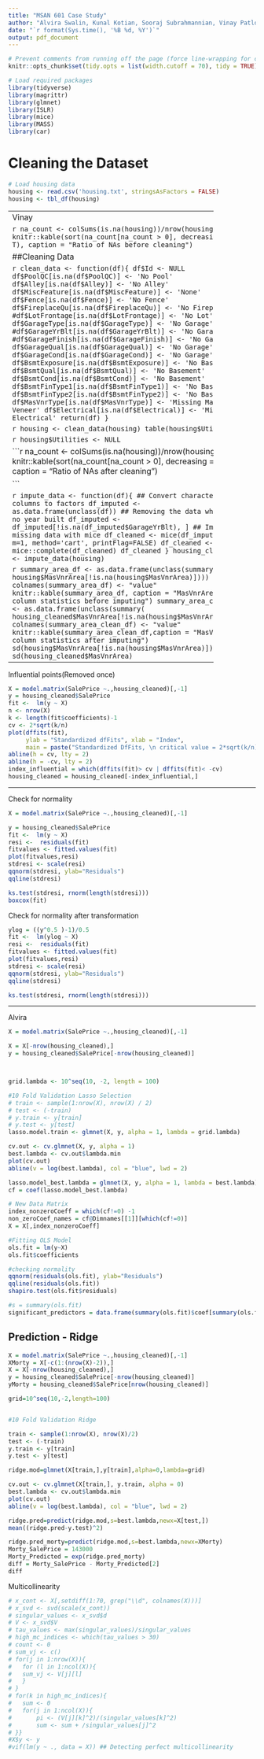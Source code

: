```yaml
---
title: "MSAN 601 Case Study"
author: "Alvira Swalin, Kunal Kotian, Sooraj Subrahmannian, Vinay Patlolla"
date: "`r format(Sys.time(), '%B %d, %Y')`"
output: pdf_document
---
```


```r
# Prevent comments from running off the page (force line-wrapping for comments)
knitr::opts_chunk$set(tidy.opts = list(width.cutoff = 70), tidy = TRUE)
```


```r
# Load required packages
library(tidyverse)
library(magrittr)
library(glmnet)
library(ISLR)
library(mice)
library(MASS)
library(car)
```

# Cleaning the Dataset

```r
# Load housing data
housing <- read.csv('housing.txt', stringsAsFactors = FALSE)
housing <- tbl_df(housing)
```

-----------------------------------------------------------
Vinay


```r
na_count <- colSums(is.na(housing))/nrow(housing)
knitr::kable(sort(na_count[na_count > 0], decreasing = T), 
             caption = "Ratio of NAs before cleaning")
```

##Cleaning Data

```r
clean_data <- function(df){
  df$Id <- NULL
  df$PoolQC[is.na(df$PoolQC)] <- 'No Pool'
  df$Alley[is.na(df$Alley)] <- 'No Alley'
  df$MiscFeature[is.na(df$MiscFeature)] <- 'None'
  df$Fence[is.na(df$Fence)] <- 'No Fence'
  df$FireplaceQu[is.na(df$FireplaceQu)] <- 'No Fireplace'
  #df$LotFrontage[is.na(df$LotFrontage)] <- 'No Lot'
  df$GarageType[is.na(df$GarageType)] <- 'No Garage'
  #df$GarageYrBlt[is.na(df$GarageYrBlt)] <- 'No Garage'
  #df$GarageFinish[is.na(df$GarageFinish)] <- 'No Garage'
  df$GarageQual[is.na(df$GarageQual)] <- 'No Garage'
  df$GarageCond[is.na(df$GarageCond)] <- 'No Garage'
  df$BsmtExposure[is.na(df$BsmtExposure)] <- 'No Basement'
  df$BsmtQual[is.na(df$BsmtQual)] <- 'No Basement'
  df$BsmtCond[is.na(df$BsmtCond)] <- 'No Basement'
  df$BsmtFinType1[is.na(df$BsmtFinType1)] <- 'No Basement'
  df$BsmtFinType2[is.na(df$BsmtFinType2)] <- 'No Basement'
  df$MasVnrType[is.na(df$MasVnrType)] <- 'Missing Masonry Veneer'
  df$Electrical[is.na(df$Electrical)] <- 'Missing Electrical'
  return(df)
}
```

```r
housing <- clean_data(housing)
table(housing$Utilities)
```

```r
housing$Utilities <- NULL
```


```r
na_count <- colSums(is.na(housing))/nrow(housing)
knitr::kable(sort(na_count[na_count > 0], decreasing = T), 
             caption = "Ratio of NAs after cleaning")

```

```r
impute_data <- function(df){
  ## Convert character columns to factors
  df_imputed <- as.data.frame(unclass(df))
  ## Removing the data which has no year built
  df_imputed <- df_imputed[!is.na(df_imputed$GarageYrBlt), ]
  ## Imputing missing data with mice
  df_cleaned <- mice(df_imputed, m=1, method='cart', printFlag=FALSE)
  df_cleaned <- mice::complete(df_cleaned)
  df_cleaned
}
housing_cleaned <- impute_data(housing)
```

```r
summary_area_df <- as.data.frame(unclass(summary(
  housing$MasVnrArea[!is.na(housing$MasVnrArea)])))
colnames(summary_area_df) <- "value"
knitr::kable(summary_area_df, caption = "MasVnrArea column statistics before imputing")
summary_area_clean_df <- as.data.frame(unclass(summary(
  housing_cleaned$MasVnrArea[!is.na(housing$MasVnrArea)])))
colnames(summary_area_clean_df) <- "value"
knitr::kable(summary_area_clean_df,caption = "MasVnrArea column statistics after imputing")
sd(housing$MasVnrArea[!is.na(housing$MasVnrArea)])
sd(housing_cleaned$MasVnrArea)
```

---------------------------

Influential points(Removed once)
```r
X = model.matrix(SalePrice ~.,housing_cleaned)[,-1]
y = housing_cleaned$SalePrice
fit <-  lm(y ~ X)
n <- nrow(X)
k <- length(fit$coefficients)-1
cv <- 2*sqrt(k/n)
plot(dffits(fit), 
     ylab = "Standardized dfFits", xlab = "Index", 
     main = paste("Standardized DfFits, \n critical value = 2*sqrt(k/n) = +/-", round(cv,3)),ylim = c(-5,5))
abline(h = cv, lty = 2)
abline(h = -cv, lty = 2)
index_influential = which(dffits(fit)> cv | dffits(fit)< -cv)
housing_cleaned = housing_cleaned[-index_influential,]
```

---------------------------------------------------------------------------

Check for normality

```r
X = model.matrix(SalePrice ~.,housing_cleaned)[,-1]

y = housing_cleaned$SalePrice
fit <-  lm(y ~ X)
resi <-  residuals(fit)
fitvalues <- fitted.values(fit)
plot(fitvalues,resi)
stdresi <- scale(resi)
qqnorm(stdresi, ylab="Residuals")
qqline(stdresi)

ks.test(stdresi, rnorm(length(stdresi)))
boxcox(fit)
```

Check for normality after transformation
```r
ylog = ((y^0.5 )-1)/0.5
fit <-  lm(ylog ~ X)
resi <-  residuals(fit)
fitvalues <- fitted.values(fit)
plot(fitvalues,resi)
stdresi <- scale(resi)
qqnorm(stdresi, ylab="Residuals")
qqline(stdresi)

ks.test(stdresi, rnorm(length(stdresi)))

```

---------------
Alvira

```r


X = model.matrix(SalePrice ~.,housing_cleaned)[,-1]

X = X[-nrow(housing_cleaned),]
y = housing_cleaned$SalePrice[-nrow(housing_cleaned)]



grid.lambda <- 10^seq(10, -2, length = 100)

#10 Fold Validation Lasso Selection
# train <- sample(1:nrow(X), nrow(X) / 2)
# test <- (-train)
# y.train <- y[train]
# y.test <- y[test]
lasso.model.train <- glmnet(X, y, alpha = 1, lambda = grid.lambda)

cv.out <- cv.glmnet(X, y, alpha = 1)
best.lambda <- cv.out$lambda.min
plot(cv.out)
abline(v = log(best.lambda), col = "blue", lwd = 2)

lasso.model_best.lambda = glmnet(X, y, alpha = 1, lambda = best.lambda)
cf = coef(lasso.model_best.lambda)

# New Data Matrix
index_nonzeroCoeff = which(cf!=0) -1
non_zeroCoef_names = cf@Dimnames[[1]][which(cf!=0)]
X = X[,index_nonzeroCoeff]    

#Fitting OLS Model
ols.fit = lm(y~X)
ols.fit$coefficients

#checking normality
qqnorm(residuals(ols.fit), ylab="Residuals")
qqline(residuals(ols.fit))
shapiro.test(ols.fit$residuals)

#s = summary(ols.fit)
significant_predictors = data.frame(summary(ols.fit)$coef[summary(ols.fit)$coef[,4] <= .05, 4])

```

## Prediction - Ridge
```r


X = model.matrix(SalePrice ~.,housing_cleaned)[,-1]
XMorty = X[-c(1:(nrow(X)-2)),]
X = X[-nrow(housing_cleaned),]
y = housing_cleaned$SalePrice[-nrow(housing_cleaned)]
yMorty = housing_cleaned$SalePrice[nrow(housing_cleaned)]

grid=10^seq(10,-2,length=100)


#10 Fold Validation Ridge

train <- sample(1:nrow(X), nrow(X)/2)
test <- (-train)
y.train <- y[train]
y.test <- y[test]

ridge.mod=glmnet(X[train,],y[train],alpha=0,lambda=grid)

cv.out <- cv.glmnet(X[train,], y.train, alpha = 0)
best.lambda <- cv.out$lambda.min
plot(cv.out)
abline(v = log(best.lambda), col = "blue", lwd = 2)

ridge.pred=predict(ridge.mod,s=best.lambda,newx=X[test,])
mean((ridge.pred-y.test)^2)

ridge.pred_morty=predict(ridge.mod,s=best.lambda,newx=XMorty)
Morty_SalePrice = 143000
Morty_Predicted = exp(ridge.pred_morty)
diff = Morty_SalePrice - Morty_Predicted[2]
diff


```



Multicollinearity

```r
# x_cont <- X[,setdiff(1:70, grep("\\d", colnames(X)))]
# x_svd <- svd(scale(x_cont))
# singular_values <- x_svd$d
# V <- x_svd$V
# tau_values <- max(singular_values)/singular_values
# high_mc_indices <- which(tau_values > 30)
# count <- 0
# sum_vj <- c()
# for(j in 1:nrow(X)){
#   for (l in 1:ncol(X)){
#   sum_vj <- V[j][l]
#   }
# }
# for(k in high_mc_indices){
#   sum <- 0
#   for(j in 1:ncol(X)){
#       pi <- (V[j][k]^2)/(singular_values[k]^2)
#       sum <- sum + /singular_values[j]^2
# }}
#X$y <- y
#vif(lm(y ~ ., data = X)) ## Detecting perfect multicollinearity
```



